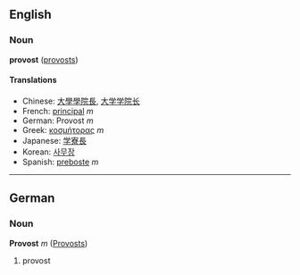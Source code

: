 ==English==
===Noun===
'''provost''' ([[provosts]])

====Translations====
*Chinese: [[大學學院長]], [[大学学院长]]
*French: [[principal]] ''m''
*German: Provost ''m''
*Greek: [[κοσμήτορας]] ''m''
*Japanese: [[学寮長]]
*Korean: [[사무장]]
*Spanish: [[preboste]] ''m''

----

==German==
===Noun===
'''Provost''' ''m'' ([[Provosts]])

# provost